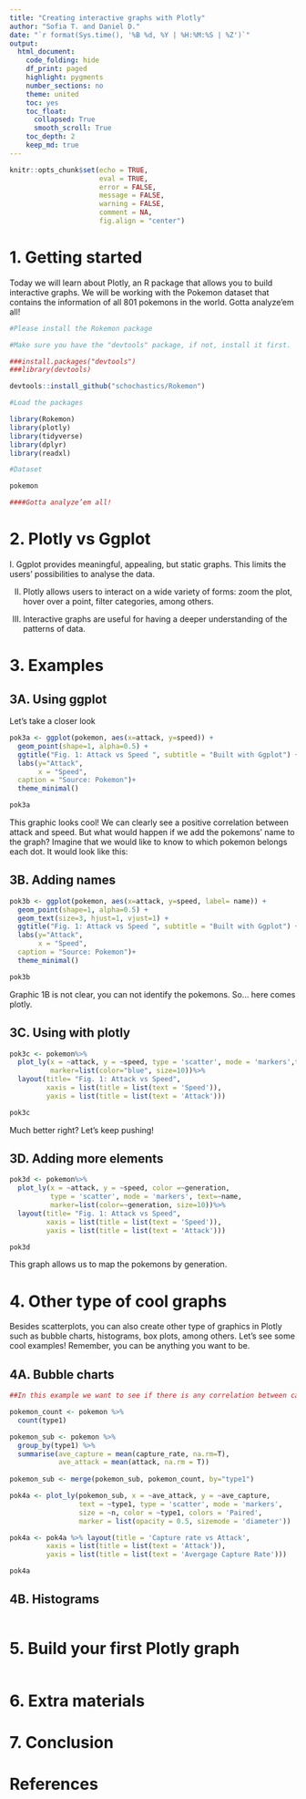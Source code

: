 ```yaml
---
title: "Creating interactive graphs with Plotly"
author: "Sofia T. and Daniel D."
date: "`r format(Sys.time(), '%B %d, %Y | %H:%M:%S | %Z')`"
output:
  html_document:
    code_folding: hide
    df_print: paged
    highlight: pygments
    number_sections: no
    theme: united
    toc: yes
    toc_float:
      collapsed: True
      smooth_scroll: True
    toc_depth: 2
    keep_md: true
---
```


```r
knitr::opts_chunk$set(echo = TRUE,
                      eval = TRUE,
                      error = FALSE,
                      message = FALSE,
                      warning = FALSE,
                      comment = NA,
                      fig.align = "center")

```

# 1. Getting started

Today we will learn about Plotly, an R package that allows you to build interactive graphs. We will be working with the Pokemon dataset that contains the information of all 801 pokemons in the world. Gotta analyze’em all!

```r

#Please install the Rokemon package

#Make sure you have the "devtools" package, if not, install it first.

###install.packages("devtools")
###library(devtools)

devtools::install_github("schochastics/Rokemon")

#Load the packages

library(Rokemon)
library(plotly)
library(tidyverse)
library(dplyr)
library(readxl)

#Dataset

pokemon

####Gotta analyze’em all!

```

# 2. Plotly vs Ggplot

I. Ggplot provides meaningful, appealing, but static graphs. This limits the users' possibilities to analyse the data.

II. Plotly allows users to interact on a wide variety of forms: zoom the plot, hover over a point, filter categories, among others.

III. Interactive graphs are useful for having a deeper understanding of the patterns of data.

# 3. Examples



## 3A. Using ggplot

Let's take a closer look

```r


pok3a <- ggplot(pokemon, aes(x=attack, y=speed)) +
  geom_point(shape=1, alpha=0.5) +   
  ggtitle("Fig. 1: Attack vs Speed ", subtitle = "Built with Ggplot") +
  labs(y="Attack", 
       x = "Speed", 
  caption = "Source: Pokemon")+
  theme_minimal()

pok3a


```

This graphic looks cool! We can clearly see a positive correlation between attack and speed. But what would happen if we add the pokemons' name to the graph? Imagine that we would like to know to which pokemon belongs each dot. It would look like this:

## 3B. Adding names

```r

pok3b <- ggplot(pokemon, aes(x=attack, y=speed, label= name)) +
  geom_point(shape=1, alpha=0.5) +
  geom_text(size=3, hjust=1, vjust=1) +
  ggtitle("Fig. 1: Attack vs Speed ", subtitle = "Built with Ggplot") +
  labs(y="Attack", 
       x = "Speed", 
  caption = "Source: Pokemon")+
  theme_minimal()

pok3b

```

Graphic 1B is not clear, you can not identify the pokemons. So... here comes plotly.

## 3C. Using with plotly


```r

pok3c <- pokemon%>%
  plot_ly(x = ~attack, y = ~speed, type = 'scatter', mode = 'markers',text=~name,
          marker=list(color="blue", size=10))%>%
  layout(title= "Fig. 1: Attack vs Speed",
         xaxis = list(title = list(text = 'Speed')),
         yaxis = list(title = list(text = 'Attack')))

pok3c

```

Much better right? Let's keep pushing!

## 3D. Adding more elements

```r

pok3d <- pokemon%>%
  plot_ly(x = ~attack, y = ~speed, color =~generation,
          type = 'scatter', mode = 'markers', text=~name,
          marker=list(color=~generation, size=10))%>%
  layout(title= "Fig. 1: Attack vs Speed",
         xaxis = list(title = list(text = 'Speed')),
         yaxis = list(title = list(text = 'Attack')))

pok3d

```

This graph allows us to map the pokemons by generation.

# 4. Other type of cool graphs

Besides scatterplots, you can also create other type of graphics in Plotly such as bubble charts, histograms, box plots, among others. Let's see some cool examples! 
Remember, you can be anything you want to be.

## 4A. Bubble charts

```r

##In this example we want to see if there is any correlation between capture rate and attack using a bubble chart.

pokemon_count <- pokemon %>%
  count(type1)

pokemon_sub <- pokemon %>%
  group_by(type1) %>%
  summarise(ave_capture = mean(capture_rate, na.rm=T), 
            ave_attack = mean(attack, na.rm = T))
  
pokemon_sub <- merge(pokemon_sub, pokemon_count, by="type1")

pok4a <- plot_ly(pokemon_sub, x = ~ave_attack, y = ~ave_capture, 
                 text = ~type1, type = 'scatter', mode = 'markers',
                 size = ~n, color = ~type1, colors = 'Paired',
                 marker = list(opacity = 0.5, sizemode = 'diameter'))

pok4a <- pok4a %>% layout(title = 'Capture rate vs Attack',
         xaxis = list(title = list(text = 'Attack')),
         yaxis = list(title = list(text = 'Avergage Capture Rate')))

pok4a

```

## 4B. Histograms

```r




```



# 5. Build your first Plotly graph

```r


```

# 6. Extra materials


# 7. Conclusion


# References
